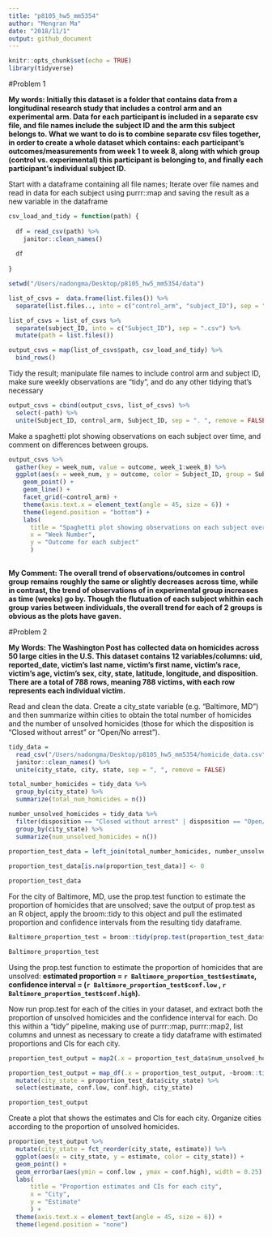```yaml
---
title: "p8105_hw5_mm5354"
author: "Mengran Ma"
date: "2018/11/1"
output: github_document
---
```


```r
knitr::opts_chunk$set(echo = TRUE)
library(tidyverse)
```
#Problem 1

**My words: Initially this dataset is a folder that contains data from a longitudinal research study that includes a control arm and an experimental arm. Data for each participant is included in a separate csv file, and file names include the subject ID and the arm this subject belongs to. What we want to do is to combine separate csv files together, in order to create a whole dataset which contains: each participant's outcomes/measurements from week 1 to week 8, along with which group (control vs. experimental) this participant is belonging to, and finally each participant's individual subject ID.**

Start with a dataframe containing all file names; Iterate over file names and read in data for each subject using purrr::map and saving the result as a new variable in the dataframe
```r
csv_load_and_tidy = function(path) {
  
  df = read_csv(path) %>%
    janitor::clean_names()
  
  df
  
}

setwd("/Users/nadongma/Desktop/p8105_hw5_mm5354/data")

list_of_csvs =  data.frame(list.files()) %>% 
  separate(list.files.., into = c("control_arm", "subject_ID"), sep = "_")

list_of_csvs = list_of_csvs %>% 
  separate(subject_ID, into = c("Subject_ID"), sep = ".csv") %>% 
  mutate(path = list.files())

output_csvs = map(list_of_csvs$path, csv_load_and_tidy) %>% 
  bind_rows()
```


Tidy the result; manipulate file names to include control arm and subject ID, make sure weekly observations are “tidy”, and do any other tidying that’s necessary
```r
output_csvs = cbind(output_csvs, list_of_csvs) %>%
  select(-path) %>% 
  unite(Subject_ID, control_arm, Subject_ID, sep = ". ", remove = FALSE)

```


Make a spaghetti plot showing observations on each subject over time, and comment on differences between groups.
```r
output_csvs %>%
  gather(key = week_num, value = outcome, week_1:week_8) %>% 
  ggplot(aes(x = week_num, y = outcome, color = Subject_ID, group = Subject_ID)) + 
    geom_point() + 
    geom_line() + 
    facet_grid(~control_arm) +
    theme(axis.text.x = element_text(angle = 45, size = 6)) +
    theme(legend.position = "bottom") +
    labs(
      title = "Spaghetti plot showing observations on each subject over time",
      x = "Week Number",
      y = "Outcome for each subject"
      ) 
  
```
**My Comment: The overall trend of observations/outcomes in control group remains roughly the same or slightly decreases across time,  while in contrast, the trend of observations of in experimental group increases as time (weeks) go by. Though the flutuation of each subject whithin each group varies between individuals, the overall trend for each of 2 groups is obvious as the plots have gaven.**


#Problem 2


**My Words: The Washington Post has collected data on homicides across 50 large cities in the U.S. This dataset contains 12 variables/columns: uid,	reported_date,	victim's last name,	victim's first name,	victim's race,	victim's age,	victim's sex,	city,	state,	latitude,	longitude, and disposition. There are a total of 788 rows, meaning 788  victims, with each row represents each individual victim.**

Read and clean the data. Create a city_state variable (e.g. “Baltimore, MD”) and then summarize within cities to obtain the total number of homicides and the number of unsolved homicides (those for which the disposition is “Closed without arrest” or “Open/No arrest”).
```r
tidy_data = 
  read_csv("/Users/nadongma/Desktop/p8105_hw5_mm5354/homicide_data.csv") %>% 
  janitor::clean_names() %>% 
  unite(city_state, city, state, sep = ", ", remove = FALSE)

total_number_homicides = tidy_data %>% 
  group_by(city_state) %>%
  summarize(total_num_homicides = n())

number_unsolved_homicides = tidy_data %>%
  filter(disposition == "Closed without arrest" | disposition == "Open/No arrest") %>%
  group_by(city_state) %>%
  summarize(num_unsolved_homicides = n()) 
  
proportion_test_data = left_join(total_number_homicides, number_unsolved_homicides) 

proportion_test_data[is.na(proportion_test_data)] <- 0

proportion_test_data
```


For the city of Baltimore, MD, use the prop.test function to estimate the proportion of homicides that are unsolved; save the output of prop.test as an R object, apply the broom::tidy to this object and pull the estimated proportion and confidence intervals from the resulting tidy dataframe.

```r
Baltimore_proportion_test = broom::tidy(prop.test(proportion_test_data$num_unsolved_homicides[proportion_test_data$city_state == "Baltimore, MD"],proportion_test_data$total_num_homicides[proportion_test_data$city_state == "Baltimore, MD"], conf.level = 0.95, correct = TRUE))

Baltimore_proportion_test
```
Using the prop.test function to estimate the proportion of homicides that are unsolved: **estimated proportion = `r Baltimore_proportion_test$estimate`, confidence interval = (`r Baltimore_proportion_test$conf.low` , `r Baltimore_proportion_test$conf.high`).**



Now run prop.test for each of the cities in your dataset, and extract both the proportion of unsolved homicides and the confidence interval for each. Do this within a “tidy” pipeline, making use of purrr::map, purrr::map2, list columns and unnest as necessary to create a tidy dataframe with estimated proportions and CIs for each city.
```r
proportion_test_output = map2(.x = proportion_test_data$num_unsolved_homicides, .y = proportion_test_data$total_num_homicides, ~prop.test(.x, .y))

proportion_test_output = map_df(.x = proportion_test_output, ~broom::tidy(.x)) %>%
  mutate(city_state = proportion_test_data$city_state) %>%
  select(estimate, conf.low, conf.high, city_state)

proportion_test_output
```


Create a plot that shows the estimates and CIs for each city. Organize cities according to the proportion of unsolved homicides.
```r
proportion_test_output %>% 
  mutate(city_state = fct_reorder(city_state, estimate)) %>%
  ggplot(aes(x = city_state, y = estimate, color = city_state)) +
  geom_point() +
  geom_errorbar(aes(ymin = conf.low , ymax = conf.high), width = 0.25) +
  labs(
      title = "Proportion estimates and CIs for each city",
      x = "City",
      y = "Estimate"
      ) +
  theme(axis.text.x = element_text(angle = 45, size = 6)) +
  theme(legend.position = "none")
```
